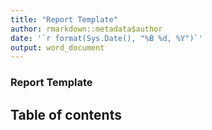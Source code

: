 ---
title: "Report Template"
author: rmarkdown::metadata$author
date: '`r format(Sys.Date(), "%B %d, %Y")`'
output: word_document
---

### Report Template

## Table of contents